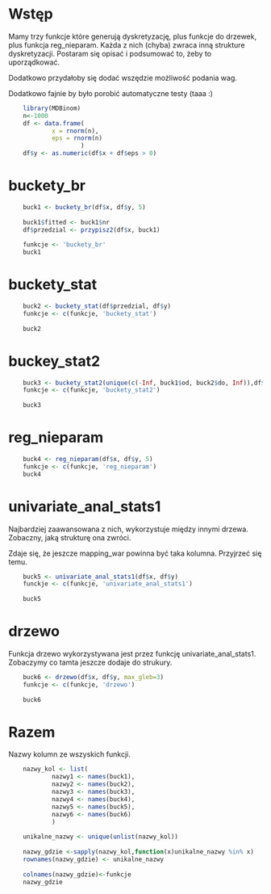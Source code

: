 


# Wstęp

Mamy trzy funkcje które generują dyskretyzację, plus funkcje do drzewek, plus
funkcja reg_nieparam. Każda z nich (chyba) zwraca inną strukture dyskretyzacji.
Postaram się opisać i podsumować to, żeby to uporządkować. 

Dodatkowo przydałoby się dodać wszędzie możliwość podania wag.

Dodatkowo fajnie by było porobić automatyczne testy (taaa :)

```r
	library(MDBinom)
	n<-1000
	df <- data.frame(
			x = rnorm(n),
			eps = rnorm(n)
					)
	df$y <- as.numeric(df$x + df$eps > 0)
```


# buckety_br
 
```r
	buck1 <- buckety_br(df$x, df$y, 5)
	
	buck1$fitted <- buck1$nr
	df$przedzial <- przypisz2(df$x, buck1)
	
	funkcje <- 'buckety_br'
	buck1
```


# buckety_stat

```r
	buck2 <- buckety_stat(df$przedzial, df$y)
	funkcje <- c(funkcje, 'buckety_stat')
	
	buck2
```

# buckey_stat2

```r
	buck3 <- buckety_stat2(unique(c(-Inf, buck1$od, buck2$do, Inf)),df$x, df$y)
	funkcje <- c(funkcje, 'buckety_stat2')
	
	buck3
```


# reg_nieparam

```r
	buck4 <- reg_nieparam(df$x, df$y, 5)
	funkcje <- c(funkcje, 'reg_nieparam')
	buck4
```

# univariate_anal_stats1

Najbardziej zaawansowana z nich, wykorzystuje między innymi drzewa. Zobaczny,
jaką strukturę ona zwróci.

Zdaje się, że jeszcze mapping_war powinna być taka kolumna. Przyjrzeć się temu.

```r
	buck5 <- univariate_anal_stats1(df$x, df$y)
	funckje <- c(funkcje, 'univariate_anal_stats1')
	
	buck5
```


# drzewo

Funkcja drzewo wykorzystywana jest przez funkcję univariate_anal_stats1.
Zobaczymy co tamta jeszcze dodaje do strukury.

```r
	buck6 <- drzewo(df$x, df$y, max_gleb=3)
	funkcje <- c(funkcje, 'drzewo')
	
	buck6
```


# Razem

Nazwy kolumn ze wszyskich funkcji.
```r
	nazwy_kol <- list(
			nazwy1 <- names(buck1),
			nazwy2 <- names(buck2),
			nazwy3 <- names(buck3),
			nazwy4 <- names(buck4),
			nazwy5 <- names(buck5),
			nazwy6 <- names(buck6)
			)
	
	unikalne_nazwy <- unique(unlist(nazwy_kol))
	
	nazwy_gdzie <-sapply(nazwy_kol,function(x)unikalne_nazwy %in% x)
	rownames(nazwy_gdzie) <- unikalne_nazwy
	
	colnames(nazwy_gdzie)<-funkcje
	nazwy_gdzie
```
